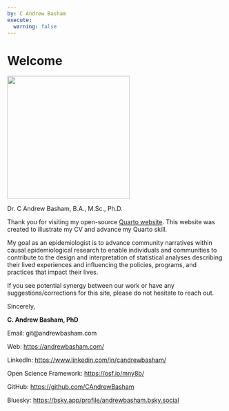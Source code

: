 ```yaml
---
by: C Andrew Basham
execute: 
  warning: false
---
```


# Welcome

::: {#fig-headshot}
![](images/Basham_headshot.jpg){fig-align="center" width="284"}

Dr. C Andrew Basham, B.A., M.Sc., Ph.D.
:::

Thank you for visiting my open-source [Quarto website](https://quarto.org/docs/websites/).
This website was created to illustrate my CV and advance my Quarto skill.

My goal as an epidemiologist is to advance community narratives within causal epidemiological research to enable individuals and communities to contribute to the design and interpretation of statistical analyses describing their lived experiences and influencing the policies, programs, and practices that impact their lives.

If you see potential synergy between our work or have any suggestions/corrections for this site, please do not hesitate to reach out.

Sincerely,

**C. Andrew Basham, PhD**

Email: git\@andrewbasham.com

Web: <https://andrewbasham.com/>

LinkedIn: <https://www.linkedin.com/in/candrewbasham/>

Open Science Framework: <https://osf.io/mny8b/>

GitHub: <https://github.com/CAndrewBasham>

Bluesky: <https://bsky.app/profile/andrewbasham.bsky.social>

